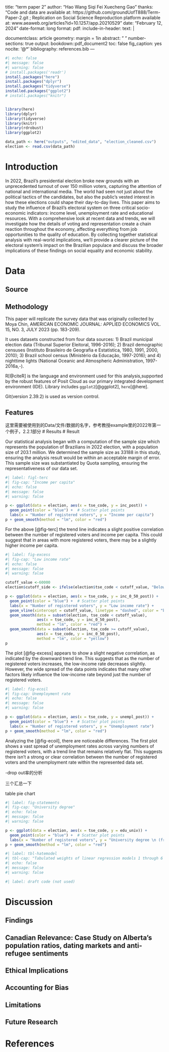 title: "term paper 2"
author: "Hao Wang  Siqi Fei Xuecheng Gao"
thanks: "Code and data are available at: https://github.com/groundUofT888/Term-Paper-2.git ; Replication on Social Science Reproduction platform available at: www.aeaweb.org/articles?id=10.1257/app.20210529"
date: "February 12, 2024"
date-format: long
format: 
  pdf: 
    include-in-header: 
      text: |
        \usepackage{lscape}
        \newcommand{\blandscape}{\begin{landscape}}
        \newcommand{\elandscape}{\end{landscape}}
    documentclass: article
    geometry: margin = 1in
    abstract: " "
    number-sections: true
output: 
  bookdown::pdf_document2
toc: false
fig_caption: yes 
nocite: '@*'
bibliography: references.bib
---

```r
#| echo: false
#| message: false
#| warning: false
# install.packages('readr')
install.packages("here")
install.packages("dplyr") 
install.packages("tidyverse")
installed.packages("ggplot2")
# install.packages("knitr")


library(here)
library(dplyr)
library(tidyverse)
library(knitr)
library(rdrobust)
library(ggplot2)

data_path <- here("outputs", "edited_data", "election_cleaned.csv")
election <- read.csv(data_path)
```

# Introduction

In 2022, Brazil's presidential election broke new grounds with an unprecedented turnout of over 150 million voters, capturing the attention of national and international media. The world had seen not just about the political tactics of the candidates, but also the public's vested interest in how these elections could shape their day-to-day lives. This paper aims to study the influence of Brazil's electoral system on three critical socio-economic indicators: income level, unemployment rate and educational resources. With a comprehensive look at recent data and trends, we will investigate how the details of voting and representation create a chain reaction throughout the economy, affecting everything from job opportunities to the quality of education. By collecting together statistical analysis with real-world implications, we'll provide a clearer picture of the electoral system's impact on the Brazilian populace and discuss the broader implications of these findings on social equality and economic stability.

# Data

## Source

## Methodology

This paper will replicate the survey data that was originally collected by Moya Chin, AMERICAN ECONOMIC JOURNAL: APPLIED ECONOMICS VOL. 15, NO. 3, JULY 2023 (pp. 183-209).

It uses datasets constructed from four data sources: 1) Brazil municipal election data (Tribunal Superior Eleitoral, 1996-2016); 2) Brazil demographic censuses (Instituto Brasileiro de Geografia e Estatística, 1980, 1991, 2000, 2010); 3) Brazil school census (Ministério da Educação, 1997-2016); and 4) nighttime lights (National Oceanic and Atmospheric Administration, 1997-2016a,-).

R[@citeR] is the language and environment used for this analysis,supported by the robust features of Posit Cloud as our primary integrated development environment (IDE). Library includes `ggplot2`[@ggplot2], `here`[@here].

Git(version 2.39.2) is used as version control.

## Features

这里需要被使用到的Data/文件/数据的名字，参考教授example里的2022年第一个例子，2.2.1部分 \# Results
\renewcommand{\arraystretch}{2}
# Result

Our statistical analysis began with a computation of the sample size which represents the population of Brazilians in 2022 election, with a population size of 203.1 million. We determined the sample size as 33188 in this study, ensuring the analysis result would be within an acceptable margin of error. This sample size was substantiated by Quota sampling, ensuring the representativeness of our data set.



```r
#| label: figl-terc
#| fig-cap: "Income per capita"
#| echo: false
#| message: false
#| warning: false

p <- ggplot(data = election, aes(x = tse_code, y = inc_post)) +
  geom_point(color = "blue") +  # Scatter plot points
  labs(x = "Number of registered voters", y = "Income per capita")
p + geom_smooth(method = "lm", color = "red")
```


For the above [@fig-terc] the trend line indicates a slight positive correlation between the number of registered voters and income per capita. This could suggest that in areas with more registered voters, there may be a slightly higher income per capita.

```r
#| label: fig-excess
#| fig-cap: "Low income rate"
#| echo: false
#| message: false
#| warning: false

cutoff_value <-60000
election$cutoff_side <- ifelse(election$tse_code < cutoff_value, "Below", "Above")

p <- ggplot(data = election, aes(x = tse_code, y = inc_0_50_post)) +
  geom_point(color = "blue") +  # Scatter plot points
  labs(x = "Number of registered voters", y = "Low income rate") +
  geom_vline(xintercept = cutoff_value, linetype = "dashed", color = "black") + # Cutoff line
  geom_smooth(data = subset(election, tse_code < cutoff_value), 
              aes(x = tse_code, y = inc_0_50_post), 
              method = "lm", color = "red") + 
  geom_smooth(data = subset(election, tse_code >= cutoff_value), 
              aes(x = tse_code, y = inc_0_50_post), 
              method = "lm", color = "yellow") 
p 

```

The plot [@fig-excess] appears to show a slight negative correlation, as indicated by the downward trend line. This suggests that as the number of registered voters increases, the low-income rate decreases slightly. However, the wide spread of the data points indicates that many other factors likely influence the low-income rate beyond just the number of registered voters.


```r
#| label: fig-ecoil
#| fig-cap: Unemployment rate
#| echo: false
#| message: false
#| warning: false

p <- ggplot(data = election, aes(x = tse_code, y = unempl_post)) +
  geom_point(color = "blue") +  # Scatter plot points
  labs(x = "Number of registered voters", y = "Unemployment rate")
p + geom_smooth(method = "lm", color = "red")
```

Analyzing the [@fig-ecoil], there are noticeable differences. The first plot shows a vast spread of unemployment rates across varying numbers of registered voters, with a trend line that remains relatively flat. This suggests there isn't a strong or clear correlation between the number of registered voters and the unemployment rate within the represented data set.

-drop out率的分析

三个汇总一下

table pie chart
```r
#| label: fig-statements
#| fig-cap: "University degree"
#| echo: false
#| message: false
#| warning: false

p <- ggplot(data = election, aes(x = tse_code, y = edu_univ)) +
  geom_point(color = "blue") +  # Scatter plot points
  labs(x = "Number of registered voters", y = "University degree \n (fraction")
p + geom_smooth(method = "lm", color = "red")
```

\renewcommand{\arraystretch}{1.5}

\newpage

\blandscape

```r
#| label: tbl-hatemodel
#| tbl-cap: "Tabulated weights of linear regression models 1 through 6 using ordinary least squares. In parentheses are the standard errors. Asterisks denote ranges of p-values as described in the table footer."
#| echo: false
#| message: false
#| warning: false


```

\elandscape

```r
#| label: draft code (not used)

```

# Discussion

## Findings

## Canadian Relevance: Case Study on Alberta's population ratios, dating markets and anti-refugee sentiments

## Ethical Implications

## Accounting for Bias

## Limitations

## Future Research

\clearpage

# References {.unnumbered}
